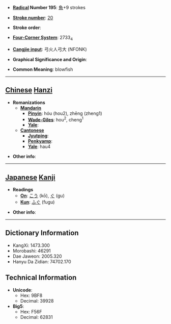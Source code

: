 * '''[[Wiktionary:Chinese radical index| Radical]] Number 195''': [[Wiktionary:Chinese radical index 魚|魚]]+9 strokes

* '''[[Wiktionary:Chinese total strokes index|Stroke number]]''': [[Wiktionary:Chinese total strokes index 20|20]]

* '''Stroke order''': 

* '''[[Wiktionary:Chinese four corner index|Four-Corner System]]''': 2733<sub>4</sub>

* '''[[Wiktionary:Chinese Cangjie index|Cangjie input]]''': 弓火人弓大 (NFONK)

* '''Graphical Significance and Origin''': 

* '''Common Meaning''': blowfish

----

== [[Chinese]] [[Hanzi]] ==

* '''Romanizations'''
** '''[[Mandarin]]'''
*** '''[[Pinyin]]''': hóu (hou2), zhēng (zheng1)
*** '''[[Wade-Giles]]''': hou<sup>2</sup>, cheng<sup>1</sup>
*** '''[[Yale]]''': 
** '''[[Cantonese]]'''
*** '''[[Jyutping]]''':
*** '''[[Penkyamp]]''': 
*** '''[[Yale]]''': hau4

* '''Other info''': 

----

== [[Japanese]] [[Kanji]] ==

* '''Readings'''
** '''[[On]]''': [[こう]] (kō), [[ぐ]] (gu)
** '''[[Kun]]''': [[ふぐ]] (fugu)

* '''Other info''':  

----

== Dictionary Information ==

* KangXi: 1473.300
* Morobashi: 46291
* Dae Jaweon: 2005.320
* Hanyu Da Zidian: 74702.170

== Technical Information ==

* '''Unicode''':
** Hex: 9BF8
** Decimal: 39928
* '''Big5''':
** Hex: F56F
** Decimal: 62831